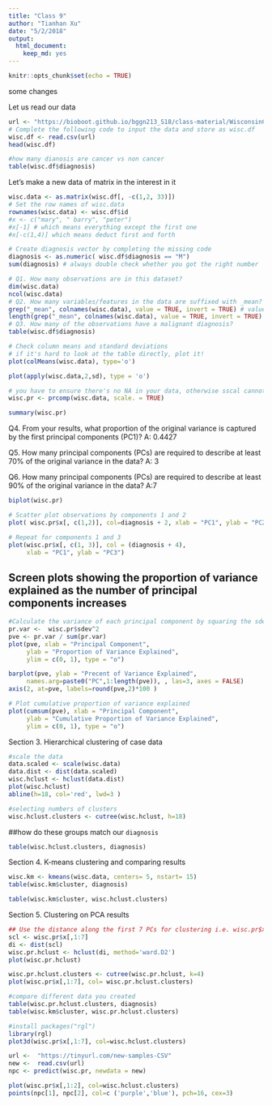 ```yaml
---
title: "Class 9"
author: "Tianhan Xu"
date: "5/2/2018"
output: 
  html_document: 
    keep_md: yes
---
```


```r
knitr::opts_chunk$set(echo = TRUE)
```

some changes 
 
 
 
Let us read our data
```r
url <- "https://bioboot.github.io/bggn213_S18/class-material/WisconsinCancer.csv"
# Complete the following code to input the data and store as wisc.df
wisc.df <- read.csv(url)
head(wisc.df)
```

```r
#how many dianosis are cancer vs non cancer
table(wisc.df$diagnosis)
```
Let's make a new data of matrix in the interest in it
```r
wisc.data <- as.matrix(wisc.df[, -c(1,2, 33)])
# Set the row names of wisc.data
rownames(wisc.data) <- wisc.df$id
#x <- c("mary", " barry", "peter")
#x[-1] # which means everything except the first one
#x[-c(1,4)] which means deduct first and forth
```

```r
# Create diagnosis vector by completing the missing code
diagnosis <- as.numeric( wisc.df$diagnosis == "M")
sum(diagnosis) # always double check whether you got the right number

```

```r
# Q1. How many observations are in this dataset?
dim(wisc.data)
ncol(wisc.data)
# Q2. How many variables/features in the data are suffixed with _mean?
grep("_mean", colnames(wisc.data), value = TRUE, invert = TRUE) # value true give you the name in your data and invert true give you the data that doesn't match the pattern
length(grep("_mean", colnames(wisc.data), value = TRUE, invert = TRUE) )
# Q3. How many of the observations have a malignant diagnosis?
table(wisc.df$diagnosis)
```


```r
# Check column means and standard deviations
# if it's hard to look at the table directly, plot it!
plot(colMeans(wisc.data), type='o')

plot(apply(wisc.data,2,sd), type = 'o')

```

```r
# you have to ensure there's no NA in your data, otherwise sscal cannot be applied
wisc.pr <- prcomp(wisc.data, scale. = TRUE)

summary(wisc.pr)

```

Q4. From your results, what proportion of the original variance is captured by the first principal components (PC1)?
A: 0.4427

Q5. How many principal components (PCs) are required to describe at least 70% of the original variance in the data?
A: 3

Q6. How many principal components (PCs) are required to describe at least 90% of the original variance in the data?
A:7

```r
biplot(wisc.pr)
```

```r
# Scatter plot observations by components 1 and 2
plot( wisc.pr$x[, c(1,2)], col=diagnosis + 2, xlab = "PC1", ylab = "PC2")
```

```r
# Repeat for components 1 and 3
plot(wisc.pr$x[, c(1, 3)], col = (diagnosis + 4), 
     xlab = "PC1", ylab = "PC3")
```


## Screen plots showing the proportion of variance explained as the number of principal components increases
```r
#Calculate the variance of each principal component by squaring the sdev component of wisc.pr (i.e. wisc.pr$sdev^2). Save the result as an object called pr.var.
pr.var <-  wisc.pr$sdev^2
pve <- pr.var / sum(pr.var)
plot(pve, xlab = "Principal Component", 
     ylab = "Proportion of Variance Explained", 
     ylim = c(0, 1), type = "o")

```


```r
barplot(pve, ylab = "Precent of Variance Explained",
     names.arg=paste0("PC",1:length(pve)), , las=3, axes = FALSE)
axis(2, at=pve, labels=round(pve,2)*100 )
```

```r
# Plot cumulative proportion of variance explained
plot(cumsum(pve), xlab = "Principal Component", 
     ylab = "Cumulative Proportion of Variance Explained", 
     ylim = c(0, 1), type = "o")
```



Section 3.
Hierarchical clustering of case data

```r
#scale the data
data.scaled <- scale(wisc.data)
data.dist <- dist(data.scaled)
wisc.hclust <- hclust(data.dist)
plot(wisc.hclust)
abline(h=18, col='red', lwd=3 )
```

```r
#selecting numbers of clusters
wisc.hclust.clusters <- cutree(wisc.hclust, h=18)
```

##how do these groups match our `diagnosis`


```r
table(wisc.hclust.clusters, diagnosis)

```





Section 4.
K-means clustering and comparing results
```r
wisc.km <- kmeans(wisc.data, centers= 5, nstart= 15)
table(wisc.km$cluster, diagnosis)

```

```r
table(wisc.km$cluster, wisc.hclust.clusters)
```

Section 5.
Clustering on PCA results
```r
## Use the distance along the first 7 PCs for clustering i.e. wisc.pr$x[, 1:7]
scl <- wisc.pr$x[,1:7]
di <- dist(scl)
wisc.pr.hclust <- hclust(di, method='ward.D2')
plot(wisc.pr.hclust)
```

```r
wisc.pr.hclust.clusters <- cutree(wisc.pr.hclust, k=4)
plot(wisc.pr$x[,1:7], col= wisc.pr.hclust.clusters)

```

```r
#compare different data you created
table(wisc.pr.hclust.clusters, diagnosis)
table(wisc.km$cluster, wisc.pr.hclust.clusters)
```

```r
#install packages("rgl")
library(rgl)
plot3d(wisc.pr$x[,1:7], col=wisc.hclust.clusters)
```

```r
url <-  "https://tinyurl.com/new-samples-CSV"
new <-  read.csv(url)
npc <- predict(wisc.pr, newdata = new)
```

```r
plot(wisc.pr$x[,1:2], col=wisc.hclust.clusters)
points(npc[1], npc[2], col=c ('purple','blue'), pch=16, cex=3)
```






